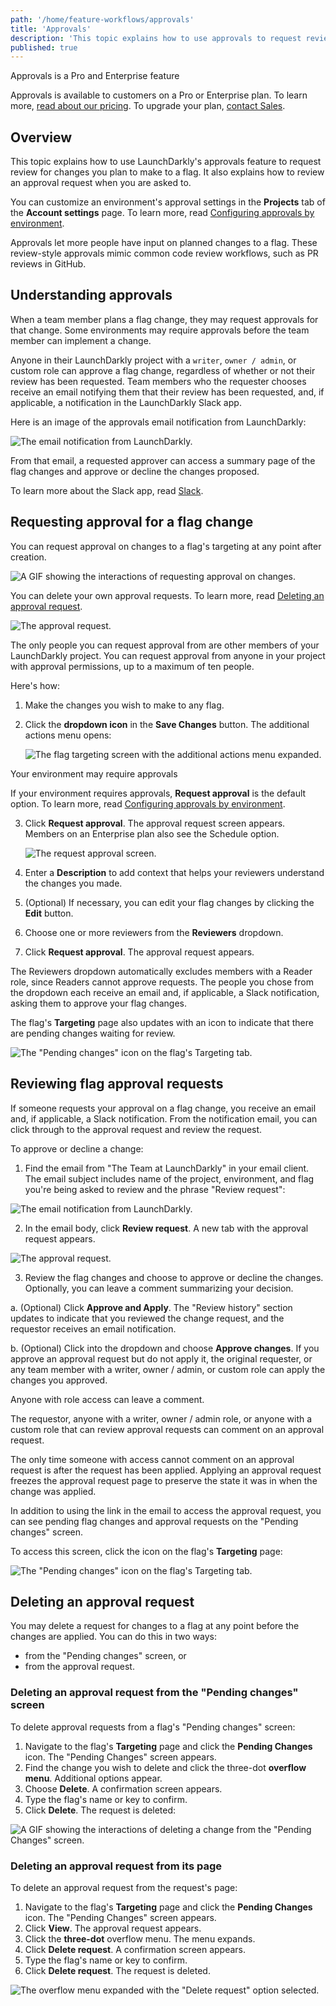 ```yaml
---
path: '/home/feature-workflows/approvals'
title: 'Approvals'
description: 'This topic explains how to use approvals to request review for changes and review pending changes to flags.'
published: true
---
```


<Callout intent="primary">
<CalloutTitle>Approvals is a Pro and Enterprise feature</CalloutTitle>
<CalloutDescription>

Approvals is available to customers on a Pro or Enterprise plan. To learn more, [read about our pricing](https://launchdarkly.com/pricing/). To upgrade your plan, [contact Sales](https://launchdarkly.com/contact-sales/).

</CalloutDescription>
</Callout>

## Overview

This topic explains how to use LaunchDarkly's approvals feature to request review for changes you plan to make to a flag. It also explains how to review an approval request when you are asked to.

You can customize an environment's approval settings in the **Projects** tab of the **Account settings** page. To learn more, read [Configuring approvals by environment](/home/managing-flags/feature-workflows/environment-approvals).

Approvals let more people have input on planned changes to a flag. These review-style approvals mimic common code review workflows, such as PR reviews in GitHub.

## Understanding approvals

When a team member plans a flag change, they may request approvals for that change. Some environments may require approvals before the team member can implement a change.

Anyone in their LaunchDarkly project with a `writer`, `owner / admin`, or custom role can approve a flag change, regardless of whether or not their review has been requested. Team members who the requester chooses receive an email notifying them that their review has been requested, and, if applicable, a notification in the LaunchDarkly Slack app.

Here is an image of the approvals email notification from LaunchDarkly:

![The email notification from LaunchDarkly.](../../images/approvals-email.png)

From that email, a requested approver can access a summary page of the flag changes and approve or decline the changes proposed.

To learn more about the Slack app, read [Slack](/integrations/slack).

## Requesting approval for a flag change

You can request approval on changes to a flag's targeting at any point after creation.

![A GIF showing the interactions of requesting approval on changes.](../../images/approvals-requesting-approval.gif)

You can delete your own approval requests. To learn more, read [Deleting an approval request](#deleting-an-approval-request).

![The approval request.](../../images/approvals-approval-screen.png)

The only people you can request approval from are other members of your LaunchDarkly project. You can request approval from anyone in your project with approval permissions, up to a maximum of ten people.

Here's how:

1. Make the changes you wish to make to any flag.
2. Click the **dropdown icon** in the **Save Changes** button. The additional actions menu opens:

    ![The flag targeting screen with the additional actions menu expanded.](../../images/approvals-request-dropdown.png)

<Callout intent="info">
<CalloutTitle>Your environment may require approvals</CalloutTitle>
<CalloutDescription>

If your environment requires approvals, **Request approval** is the default option. To learn more, read [Configuring approvals by environment](/home/feature-workflows/environment-approvals).

</CalloutDescription>
</Callout>

3. Click **Request approval**. The approval request screen appears. Members on an Enterprise plan also see the Schedule option.

    ![The request approval screen.](../../images/approvals-request.png)

4. Enter a **Description** to add context that helps your reviewers understand the changes you made.
5. (Optional) If necessary, you can edit your flag changes by clicking the **Edit** button.
6. Choose one or more reviewers from the **Reviewers** dropdown.
7. Click **Request approval**. The approval request appears.

The Reviewers dropdown automatically excludes members with a Reader role, since Readers cannot approve requests. The people you chose from the dropdown each receive an email and, if applicable, a Slack notification, asking them to approve your flag changes.

The flag's **Targeting** page also updates with an icon to indicate that there are pending changes waiting for review.

![The "Pending changes" icon on the flag's Targeting tab.](../../images/workflows-pending-changes-callout.png)

## Reviewing flag approval requests

If someone requests your approval on a flag change, you receive an email and, if applicable, a Slack notification. From the notification email, you can click through to the approval request and review the request.

To approve or decline a change:

1. Find the email from "The Team at LaunchDarkly" in your email client. The email subject includes name of the project, environment, and flag you're being asked to review and the phrase "Review request":

![The email notification from LaunchDarkly.](../../images/approvals-email.png)

2. In the email body, click **Review request**. A new tab with the approval request appears.

![The approval request.](../../images/approvals-approval-screen.png)

3. Review the flag changes and choose to approve or decline the changes. Optionally, you can leave a comment summarizing your decision.

  a. (Optional) Click **Approve and Apply**. The "Review history" section updates to indicate that you reviewed the change request, and the requestor receives an email notification.

  b. (Optional) Click into the dropdown and choose **Approve changes**. If you approve an approval request but do not apply it, the original requester, or any team member with a writer, owner / admin, or custom role can apply the  changes you approved.

<Callout intent="info">
<CalloutTitle>Anyone with role access can leave a comment.</CalloutTitle>
<CalloutDescription>

The requestor, anyone with a writer, owner / admin role, or anyone with a custom role that can review approval requests can comment on an approval request.

The only time someone with access cannot comment on an approval request is after the request has been applied. Applying an approval request freezes the approval request page to preserve the state it was in when the change was applied.

</CalloutDescription>
</Callout>

In addition to using the link in the email to access the approval request, you can see pending flag changes and approval requests on the "Pending changes" screen.

To access this screen, click the icon on the flag's **Targeting** page:

![The "Pending changes" icon on the flag's Targeting tab.](../../images/workflows-pending-changes-callout.png)

## Deleting an approval request

You may delete a request for changes to a flag at any point before the changes are applied. You can do this in two ways:

* from the "Pending changes" screen, or
* from the approval request.

### Deleting an approval request from the "Pending changes" screen

To delete approval requests from a flag's "Pending changes" screen:

1. Navigate to the flag's **Targeting** page and click the **Pending Changes** icon. The "Pending Changes" screen appears.
2. Find the change you wish to delete and click the three-dot **overflow menu**. Additional options appear.
3. Choose **Delete**. A confirmation screen appears.
4. Type the flag's name or key to confirm.
5. Click **Delete**. The request is deleted:

![A GIF showing the interactions of deleting a change from the "Pending Changes" screen.](../../images/approvals-delete-from-pending-changes.gif)

### Deleting an approval request from its page

To delete an approval request from the request's page:

1. Navigate to the flag's **Targeting** page and click the **Pending Changes** icon. The "Pending Changes" screen appears.
2. Click **View**. The approval request appears.
3. Click the **three-dot** overflow menu. The menu expands.
3. Click **Delete request**. A confirmation screen appears.
4. Type the flag's name or key to confirm.
5. Click **Delete request**. The request is deleted.

![The overflow menu expanded with the "Delete request" option selected.](../../images/approvals-delete-overflow.png)
